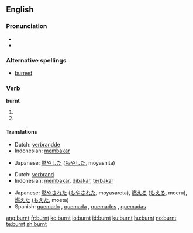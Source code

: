 ==English==

===Pronunciation===
*{{IPA|/'bʌrnt/}}
*{{audio|en-us-burnt.ogg|Audio (US)}}

===Alternative spellings===
*[[burned]]

===Verb===
'''burnt'''

# {{simple past of|[[burn]]}}
# {{past participle of|[[burn]]}}

====Translations====
{{trans-top|simple past of to burn}}
*Dutch: [[verbrandde]]
*Indonesian: [[bakar|membakar]]
{{trans-mid}}
*Japanese: [[燃やした]] ([[もやした]], moyashita)
{{trans-bottom}}

{{trans-top|past participle of to burn}}
*Dutch: [[verbrand]]
*Indonesian: [[bakar|membakar]], [[bakar|dibakar]], [[bakar|terbakar]]
{{trans-mid}}
*Japanese: [[燃やされた]] ([[もやされた]], moyasareta),  [[燃える]] ([[もえる]], moeru),  [[燃えた]] ([[もえた]], moeta)
*Spanish: [[quemado]] {{m}} {{s}}, [[quemada]] {{f}} {{s}}, [[quemados]] {{m}} {{p}}, [[quemadas]] {{f}} {{p}}
{{trans-bottom}}

[[ang:burnt]]
[[fr:burnt]]
[[ko:burnt]]
[[io:burnt]]
[[id:burnt]]
[[ku:burnt]]
[[hu:burnt]]
[[no:burnt]]
[[te:burnt]]
[[zh:burnt]]